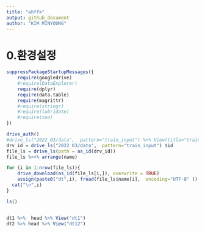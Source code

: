 ---
title: "ahffk"
output: github_document
author: "KIM MINYOUNG"
---

# 0.환경설정
```{r 패키지}
suppressPackageStartupMessages({
    require(googledrive)
    #require(DataExplorer)
    require(dplyr)
    require(data.table)
    require(magrittr)
    #require(stringr)
    #require(lubridate)
    #require(zoo)
})
```

```{r 드라이브}
drive_auth()
#drive_ls("2022_03/data",  pattern="train_input") %>% View(title="train")
drv_id = drive_ls("2022_03/data",  pattern="train_input") $id
file_ls = drive_ls(path = as_id(drv_id))
file_ls %<>% arrange(name)

for (i in 1:nrow(file_ls)){
    drive_download(as_id(file_ls[i,]), overwrite = TRUE)
    assign(paste0("dt",i), fread(file_ls$name[i],  encoding="UTF-8" ))
  cat("\n",i)
}

ls()


dt1 %>%  head %>% View("dt1")
dt2 %>% head %>% View("dt12")

```


